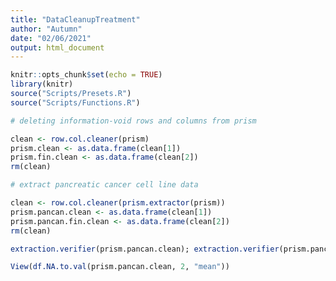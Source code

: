 ```yaml
---
title: "DataCleanupTreatment"
author: "Autumn"
date: "02/06/2021"
output: html_document
---
```


```r
knitr::opts_chunk$set(echo = TRUE)
library(knitr)
source("Scripts/Presets.R")
source("Scripts/Functions.R")
```


```r
# deleting information-void rows and columns from prism

clean <- row.col.cleaner(prism)
prism.clean <- as.data.frame(clean[1])
prism.fin.clean <- as.data.frame(clean[2])
rm(clean)
```


```r
# extract pancreatic cancer cell line data

clean <- row.col.cleaner(prism.extractor(prism))
prism.pancan.clean <- as.data.frame(clean[1])
prism.pancan.fin.clean <- as.data.frame(clean[2])
rm(clean)

extraction.verifier(prism.pancan.clean); extraction.verifier(prism.pancan.fin.clean)
```


```r
View(df.NA.to.val(prism.pancan.clean, 2, "mean"))
```


```r

```


```r

```